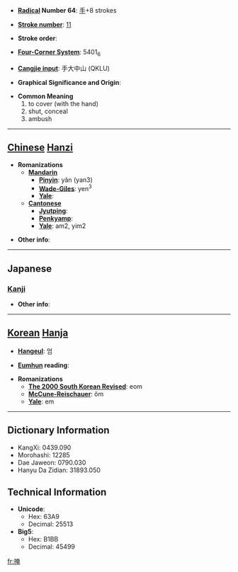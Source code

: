 * '''[[Wiktionary:Chinese radical index| Radical]] Number 64''': [[Wiktionary:Chinese radical index 手|手]]+8 strokes

* '''[[Wiktionary:Chinese total strokes index|Stroke number]]''': [[Wiktionary:Chinese total strokes index 11|11]]

* '''Stroke order''': 

* '''[[Wiktionary:Chinese four corner index|Four-Corner System]]''': 5401<sub>6</sub>

* '''[[Wiktionary:Chinese Cangjie index|Cangjie input]]''': 手大中山 (QKLU)

* '''Graphical Significance and Origin''': 

* '''Common Meaning'''
*#to cover (with the hand)
*# shut, conceal
*# ambush


----

== [[Chinese]] [[Hanzi]] ==

* '''Romanizations'''
** '''[[Mandarin]]'''
*** '''[[Pinyin]]''': yǎn (yan3)
*** '''[[Wade-Giles]]''': yen<sup>3</sup>
*** '''[[Yale]]''': 
** '''[[Cantonese]]'''
*** '''[[Jyutping]]''':
*** '''[[Penkyamp]]''': 
*** '''[[Yale]]''': am2, yim2

* '''Other info''': 

----

==Japanese==
===[[Kanji]]===
{{kanji|on readings=[[えん]] (en)
|kun readings=[[おおう]] (oou)
}}

* '''Other info''':  

----

== [[Korean]] [[Hanja]] ==

* '''[[Hangeul]]''': 엄

* '''[[Eumhun]] reading''': 

* '''Romanizations'''
** '''[[The 2000 South Korean Revised Romanization|The 2000 South Korean Revised]]''': eom
** '''[[McCune-Reischauer]]''': ŏm
** '''[[Yale]]''': em

----

== Dictionary Information ==

* KangXi: 0439.090
* Morohashi: 12285
* Dae Jaweon: 0790.030
* Hanyu Da Zidian: 31893.050

== Technical Information ==

* '''Unicode''':
** Hex: 63A9
** Decimal: 25513
* '''Big5''':
** Hex: B1BB
** Decimal: 45499

[[fr:掩]]